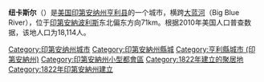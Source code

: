 {{noteTA
|G1=USState
}}
{{Infobox city
|name =纽卡斯尔
|official_name = City of New Castle
|nickname = 
|motto = 
|image_skyline =  New-castle-indiana-from-above.jpg
|imagesize = 
|image_caption = 纽卡斯尔市东向俯景
|image_flag = 
|image_seal = 
|image_map = Henry_County_Indiana_Incorporated_and_Unincorporated_areas_New_Castle_Highlighted.svg
|mapsize = 250x200px
|map_caption = 在[[印第安纳州|印第安纳州]]的位置
|subdivision_type = [[国家列表|国家]]
|subdivision_name = [[美国|美国]]
|subdivision_type1 = [[美国州份|州]]
|subdivision_name1 = [[印第安纳|印第安纳]]
|subdivision_type2 = 
|subdivision_name2 = 
|leader_title = 
|leader_name = 
|leader_title1 =
|leader_name1 = 
|found_title = 
|found_date = 
|established_title = 建立时间
|established_date = 1822年
|established_title1 = 
|established_date1 = 
|area_magnitude = 1 E7
|area_total = 15.4
|TotalArea_sq_mi = 5.9
|area_land  = 15.4
|LandArea_sq_mi = 5.9
|area_water = 0
|WaterArea_sq_mi = 0
|area_water_percent = 0
|area_urban =
|UrbanArea_sq_mi =
|area_metro  =
|MetroArea_sq_mi =
|population_as_of  = 2000
|population_note = 
|population_total = 17780
|population_urban = 1153.8
|population_metro  = 2987.5
|population_density = 
|population_density_mi2 = 
|timezone = 
|utc_offset = -5
|timezone_DST = -4
|utc_offset_DST = 
|elevation = 326
|elevation_ft = 1070
|website = [http://www.cityofnewcastle.net/ www.cityofnewcastle.net/]
|footnotes = 
}}

'''纽卡斯尔'''（{{lang-en|New Castle}}）是[[美国|美国]][[印第安纳州|印第安纳州]][[亨利县_(印第安纳州)|亨利县]]的一个城市，横跨[[大蓝河|大蓝河]]（Big Blue River），位于[[印第安納波利斯|印第安納波利斯]]东北偏东方向71km。根据2010年美国人口普查数据，该地人口为18,114人。

{{印地安納州縣城}}
{{亨利縣 (印地安納州)}}
{{Authority control}}

{{DEFAULTSORT:New Castle, Indiana}}
[[Category:印第安纳州城市|Category:印第安纳州城市]]
[[Category:印第安納州縣城|Category:印第安納州縣城]]
[[Category:亨利縣城市_(印第安納州)|Category:亨利縣城市 (印第安納州)]]
[[Category:印第安納州小型都會區|Category:印第安納州小型都會區]]
[[Category:1822年建立的聚居地|Category:1822年建立的聚居地]]
[[Category:1822年印第安納州建立|Category:1822年印第安納州建立]]